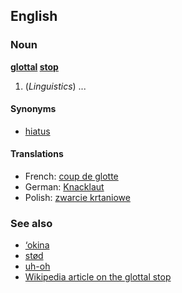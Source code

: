 ==English==
===Noun===
'''[[glottal]] [[stop]]'''

#(''Linguistics'') ...

====Synonyms====
*[[hiatus]]

====Translations====
*French: [[coup de glotte]]
*German: [[Knacklaut]]
*Polish: [[zwarcie krtaniowe]]

===See also===
*[[‘okina]]
*[[stød]]
*[[uh-oh]]
*[[w:Glottal stop|Wikipedia article on the glottal stop]]